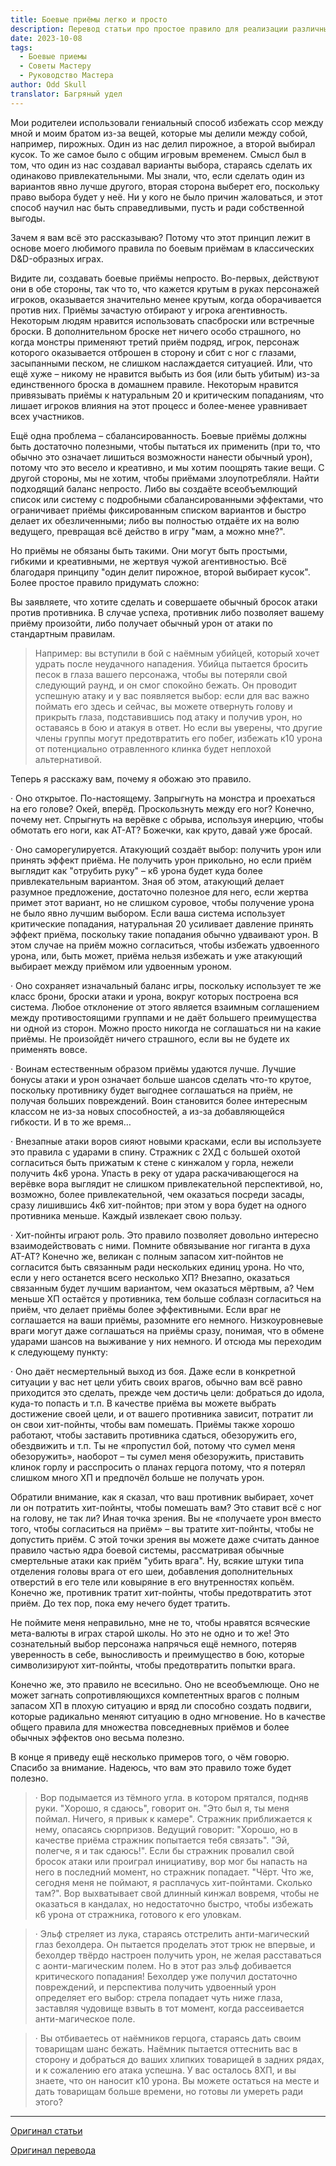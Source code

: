 ```yaml
---
title: Боевые приёмы легко и просто
description: Перевод статьи про простое правило для реализации различных боевых приемов во время сражения
date: 2023-10-08
tags:
  - Боевые приемы
  - Советы Мастеру
  - Руководство Мастера
author: Odd Skull
translator: Багряный удел
---
```


Мои родителеи использовали гениальный способ избежать ссор между мной и моим братом из-за вещей, которые мы делили между собой, например, пирожных. Один из нас делил пирожное, а второй выбирал кусок. То же самое было с общим игровым временем. Смысл был в том, что один из нас создавал варианты выбора, стараясь сделать их одинаково привлекательными. Мы знали, что, если сделать один из вариантов явно лучше другого, вторая сторона выберет его, поскольку право выбора будет у неё. Ни у кого не было причин жаловаться, и этот способ научил нас быть справедливыми, пусть и ради собственной выгоды.

Зачем я вам всё это рассказываю? Потому что этот принцип лежит в основе моего любимого правила по боевым приёмам в классических D&D-образных играх.

Видите ли, создавать боевые приёмы непросто. Во-первых, действуют они в обе стороны, так что то, что кажется крутым в руках персонажей игроков, оказывается значительно менее крутым, когда оборачивается против них. Приёмы зачастую отбирают у игрока агентивность. Некоторым людям нравится использовать спасброски или встречные броски. В дополнительном броске нет ничего особо страшного, но когда монстры применяют третий приём подряд, игрок, персонаж которого оказывается отброшен в сторону и сбит с ног с глазами, засыпанными песком, не слишком наслаждается ситуацией. Или, что ещё хуже – никому не нравится выбыть из боя (или быть убитым) из-за единственного броска в домашнем правиле. Некоторым нравится привязывать приёмы к натуральным 20 и критическим попаданиям, что лишает игроков влияния на этот процесс и более-менее уравнивает всех участников.

Ещё одна проблема – сбалансированность. Боевые приёмы должны быть достаточно полезными, чтобы пытаться их применить (при то, что обычно это означает лишиться возможности нанести обычный урон), потому что это весело и креативно, и мы хотим поощрять такие вещи. С другой стороны, мы не хотим, чтобы приёмами злоупотребляли. Найти подходящий баланс непросто. Либо вы создаёте всеобъемлющий список или систему с подробными сбалансированными эффектами, что ограничивает приёмы фиксированным списком вариантов и быстро делает их обезличенными; либо вы полностью отдаёте их на волю ведущего, превращая всё действо в игру "мам, а можно мне?".

Но приёмы не обязаны быть такими. Они могут быть простыми, гибкими и креативными, не жертвуя чужой агентивностью. Всё благодаря принципу "один делит пирожное, второй выбирает кусок". Более простое правило придумать сложно:

<Aside>

Вы заявляете, что хотите сделать и совершаете обычный бросок атаки против противника. В случае успеха, противник либо позволяет вашему приёму произойти, либо получает обычный урон от атаки по стандартным правилам.

</Aside>

>Например: вы вступили в бой с наёмным убийцей, который хочет удрать после неудачного нападения. Убийца пытается бросить песок в глаза вашего персонажа, чтобы вы потеряли свой следующий раунд, и он смог спокойно бежать. Он проводит успешную атаку и у вас появляется выбор: если для вас важно поймать его здесь и сейчас, вы можете отвернуть голову и прикрыть глаза, подставившись под атаку и получив урон, но оставаясь в бою и атакуя в ответ. Но если вы уверены, что другие члены группы могут предотвратить его побег, избежать к10 урона от потенциально отравленного клинка будет неплохой альтернативой.

Теперь я расскажу вам, почему я обожаю это правило.

· Оно открытое. По-настоящему. Запрыгнуть на монстра и проехаться на его голове? Окей, вперёд. Проскользнуть между его ног? Конечно, почему нет. Спрыгнуть на верёвке с обрыва, используя инерцию, чтобы обмотать его ноги, как АТ-АТ? Божечки, как круто, давай уже бросай.

· Оно саморегулируется. Атакующий создаёт выбор: получить урон или принять эффект приёма. Не получить урон прикольно, но если приём выглядит как "отрубить руку" – к6 урона будет куда более привлекательным вариантом. Зная об этом, атакующий делает разумное предложение, достаточно полезное для него, если жертва примет этот вариант, но не слишком суровое, чтобы получение урона не было явно лучшим выбором. Если ваша система использует критические попадания, натуральная 20 усиливает давление принять эффект приёма, поскольку такие попадания обычно удваивают урон. В этом случае на приём можно согласиться, чтобы избежать удвоенного урона, или, быть может, приёма нельзя избежать и уже атакующий выбирает между приёмом или удвоенным уроном.

· Оно сохраняет изначальный баланс игры, поскольку использует те же класс брони, броски атаки и урона, вокруг которых построена вся система. Любое отклонение от этого является взаимным соглашением между противостоящими группами и не даёт большего преимущества ни одной из сторон. Можно просто никогда не соглашаться ни на какие приёмы. Не произойдёт ничего страшного, если вы не будете их применять вовсе.

· Воинам естественным образом приёмы удаются лучше. Лучшие бонусы атаки и урон означает больше шансов сделать что-то крутое, поскольку противнику будет выгоднее соглашаться на приём, не получая больших повреждений. Воин становится более интересным классом не из-за новых способностей, а из-за добавляющейся гибкости. И в то же время…

· Внезапные атаки воров сияют новыми красками, если вы используете это правила с ударами в спину. Стражник с 2ХД с большей охотой согласиться быть прижатым к стене с кинжалом у горла, нежели получить 4к6 урона. Упасть в реку от удара раскачивающегося на верёвке вора выглядит не слишком привлекательной перспективой, но, возможно, более привлекательной, чем оказаться посреди засады, сразу лишившись 4к6 хит-пойнтов; при этом у вора будет на одного противника меньше. Каждый извлекает свою пользу.

· Хит-пойнты играют роль. Это правило позволяет довольно интересно взаимодействовать с ними. Помните обвязывание ног гиганта в духа АТ-АТ? Конечно же, великан с полным запасом хит-пойнтов не согласится быть связанным ради нескольких единиц урона. Но что, если у него останется всего несколько ХП? Внезапно, оказаться связанным будет лучшим вариантом, чем оказаться мёртвым, а? Чем меньше ХП остаётся у противника, тем больше соблазн согласиться на приём, что делает приёмы более эффективными. Если враг не соглашается на ваши приёмы, разомните его немного. Низкоуровневые враги могут даже соглашаться на приёмы сразу, понимая, что в обмене ударами шансов на выживание у них немного. И отсюда мы переходим к следующему пункту:

· Оно даёт несмертельный выход из боя. Даже если в конкретной ситуации у вас нет цели убить своих врагов, обычно вам всё равно приходится это сделать, прежде чем достичь цели: добраться до идола, куда-то попасть и т.п. В качестве приёма вы можете выбрать достижение своей цели, и от вашего противника зависит, потратит ли он свои хит-пойнты, чтобы вам помешать. Приёмы также хорошо работают, чтобы заставить противника сдаться, обезоружить его, обездвижить и т.п. Ты не «пропустил бой, потому что сумел меня обезоружить», наоборот – ты сумел меня обезоружить, приставить клинок горлу и расспросить о планах герцога потому, что я потерял слишком много ХП и предпочёл больше не получать урон.

Обратили внимание, как я сказал, что ваш противник выбирает, хочет ли он потратить хит-пойнты, чтобы помешать вам? Это ставит всё с ног на голову, не так ли? Иная точка зрения. Вы не «получаете урон вместо того, чтобы согласиться на приём» – вы тратите хит-пойнты, чтобы не допустить приём. С этой точки зрения вы можете даже считать данное правило частью ядра боевой системы, рассматривая обычные смертельные атаки как приём "убить врага". Ну, всякие штуки типа отделения головы врага от его шеи, добавления дополнительных отверстий в его теле или ковыряние в его внутренностях копьём. Конечно же, противник тратит хит-пойнты, чтобы предотвратить этот приём. До тех пор, пока ему нечего будет тратить.

Не поймите меня неправильно, мне не то, чтобы нравятся всяческие мета-валюты в играх старой школы. Но это не одно и то же! Это сознательный выбор персонажа напрячься ещё немного, потеряв уверенность в себе, выносливость и преимущество в бою, которые символизируют хит-пойнты, чтобы предотвратить попытки врага.

Конечно же, это правило не всесильно. Оно не всеобъемлюще. Оно не может загнать сопротивляющихся компетентных врагов с полным запасом ХП в плохую ситуацию и вряд ли способно создать подвиги, которые радикально меняют ситуацию в одно мгновение. Но в качестве общего правила для множества повседневных приёмов и более обычных эффектов оно весьма полезно.

В конце я приведу ещё несколько примеров того, о чём говорю. Спасибо за внимание. Надеюсь, что вам это правило тоже будет полезно.

> · Вор подымается из тёмного угла. в котором прятался, подняв руки. "Хорошо, я сдаюсь", говорит он. "Это был я, ты меня поймал. Ничего, я привык к камере". Стражник приближается к нему, опасаясь сюрпризов. Ведущий говорит: "Хорошо, но в качестве приёма стражник попытается тебя связать". "Эй, полегче, я и так сдаюсь!". Если бы стражник провалил свой бросок атаки или проиграл инициативу, вор мог бы напасть на него в последний момент, но стражник попадает. "Чёрт. Что же, сегодня меня не поймают, я расплачусь хит-пойнтами. Сколько там?". Вор выхватывает свой длинный кинжал вовремя, чтобы не оказаться в кандалах, но недостаточно быстро, чтобы избежать к6 урона от стражника, готового к его уловкам.

> · Эльф стреляет из лука, стараясь отстрелить анти-магический глаз бехолдера. Он пытается проделать этот трюк не впервые, и бехолдер твёрдо настроен получить урон, не желая расставаться с аонти-магическим полем. Но в этот раз эльф добивается критического попадания! Бехолдер уже получил достаточно повреждений, и перспектива получить удвоенный урон определяет его выбор: стрела попадает чуть ниже глаза, заставляя чудовище взвыть в тот момент, когда рассеивается анти-магическое поле.

> · Вы отбиваетесь от наёмников герцога, стараясь дать своим товарищам шанс бежать. Наёмник пытается оттеснить вас в сторону и добраться до ваших хлипких товарищей в задних рядах, и к сожалению его атака успешна. У вас осталось 8ХП, и вы знаете, что он наносит к10 урона. Вы можете остаться на месте и дать товарищам больше времени, но готовы ли умереть ради этого?

---

[Оригинал статьи](https://oddskullblog.wordpress.com/2021/11/15/combat-maneuvers-the-easy-way/)

[Оригинал перевода](https://vk.com/@scarlet_land-boevye-priemy-legko-i-prosto)